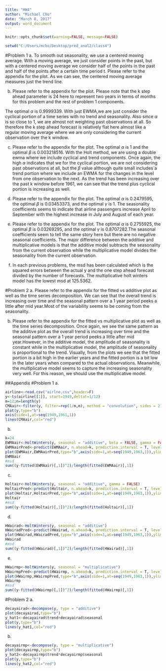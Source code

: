 ```yaml
---
title: "HW4"
author: "Michael Cho"
date: "March 8, 2017"
output: word_document
---
```


```r
knitr::opts_chunk$set(warning=FALSE, message=FALSE)
```

```r
setwd("C:/Users/mcho/Desktop/pred_anal2/class4")
```

#Problem 1
a.
To smooth out seasonality, we use a centered moving average. With a moving average, we just consider points in the past, but with a centered moving average we consider half of the points in the past and half of the points after a certain time period t. Please refer to the appendix for the plot. As we can see, the centered moving average measures just the trend line. 

b.
Please refer to the appendix for the plot. Please note that the k step ahead parameter is 24 here
to represent two years in terms of months for this problem and the rest of problem 1 components. 

The optimal $\alpha$ is 0.9999339. With just EWMA,we are just consider the cyclical portion of a time series with no trend and seasonality. Also since $\alpha$ is so close to 1, we are almost not weighting past observations at all. So therefore the k step ahead forecast is relatively flat here almost like a regular moving average where we are only considering the current observation
over the k window.

c.
Please refer to the appendix for the plot. The optimal $\alpha$ is 1 and the optimal $\beta$
is 0.003218516. With the Holt method, we are using a double ewma where we include cyclical and trend components. Once again, the high $\alpha$ indicates that we for the cyclical portion, we are not considering past observations at all, but the $\beta$ value although quite small includes
a trend portion where we include an EWMA for the changes in the level from one observation to the next. As the trend has been increasing over the past k window before 1961, we can see that
the trend plus cyclical portion is increasing as well.

d.
Please refer to the appendix for the plot. The optimal $\alpha$ is 0.2479595, the optimal $\beta$
is 0.03453373, and the optimal $\gamma$ is 1. The seasonality coefficients seems to indicate
that airline passengers increase April to September with the highest increase in July and August
of each year.

e.
Please refer to the appendix for the plot. The optimal $\alpha$ is 0.2755925, the optimal $\beta$
is 0.03269295, and the optimal $\gamma$ is 0.8707282.The seasonal coefficients seem to
tell the same story here but there are no negative seasonal coefficients. The major difference
between the additive and multiplicative models is that the additive model subtracts the seasonality from the current observation while the multiplicative model divides the seasonality from the current observation.

f.
In each previous problems, the msd has been calculated which is the squared errors between
the actual y and the one step ahead forecast divided by the number of forecasts. The multiplicative holt winters model has the lowest msd at 125.5362.

#Problem 2
a.
Please refer to the appendix for the fitted vs additive plot as well as the time series decomposition. We can see that the overall trend is increasing over time and the seasonal 
pattern over a 1 year period peeks a little after mid year.Most of the variability seems to be
coming from the seasonality.

b.
Please refer to the appendix for the fitted vs multiplicative plot as well as the time series decomposition. Once again, we see the same pattern as the additive plot as the overall trend is increasing over time and the seasonal pattern over a 1 year period peeks a little after mid year.However, in the additive model, the amplitude of seasonality is constant while in the multiplicative model, the amplitude of seasonality is proportional to the trend. Visually, from
the plots we see that the fitted portion is a bit high in the earlier years and the fitted portion is a bit low in the later years when compared to the actual observations. Meanwhile,
the multiplicative model seems to capture the increasing seasonality very well. For this reason, we should use the multiplicative model.

##Appendix
#Problem 1
a.
```r
airline<-read.csv("airlne.csv",header=F)
y<-ts(airline[[1]], start=1949,deltat=1/12)
m=12;n=length(y)  
CMAair<-filter(y, filter=rep(1/m,m), method = "convolution", sides = 2)
plot(y,type="b")
axis(side=1,at=seq(1949,1961,1))
lines(CMAair,col="red")
```

b.
```r
k=24
EWMAair<-HoltWinters(y, seasonal = "additive", beta = FALSE, gamma = FALSE) 
EWMAairPred<-predict(EWMAair, n.ahead=k, prediction.interval = T, level = 0.95)
plot(EWMAair,EWMAairPred,type="b",axis(side=1,at=seq(1949,1963,1)),ylim=c(0, 1000))
EWMAair
#msd
sum((y-fitted(EWMAair)[,1])^2)/length(fitted(EWMAair)[,1])
```

c.
```r
Holtair<-HoltWinters(y, seasonal = "additive", gamma = FALSE) 
HoltairPred<-predict(Holtair, n.ahead=k, prediction.interval = T, level = 0.95)
plot(Holtair,HoltairPred,type="b",axis(side=1,at=seq(1949,1963,1)),ylim=c(0, 1000))
Holtair
#msd
sum((y-fitted(Holtair)[,1])^2)/length(fitted(Holtair)[,1])
```

d.
```r
HWairad<-HoltWinters(y, seasonal = "additive") 
HWairadPred<-predict(HWairad, n.ahead=k, prediction.interval = T, level = 0.95)
plot(HWairad,HWairadPred,type="b",axis(side=1,at=seq(1949,1963,1)),ylim=c(0, 1000))
HWairad
#msd
sum((y-fitted(HWairad)[,1])^2)/length(fitted(HWairad)[,1])
```

e.
```r
HWairmp<-HoltWinters(y, seasonal = "multiplicative") 
HWairmpPred<-predict(HWairmp, n.ahead=k, prediction.interval = T, level = 0.95)
plot(HWairmp,HWairmpPred,type="b",axis(side=1,at=seq(1949,1963,1)),ylim=c(0, 1000))
HWairmp
#msd
sum((y-fitted(HWairmp)[,1])^2)/length(fitted(HWairmp)[,1])
```

#Problem 2
a.
```r
decayairad<-decompose(y, type = "additive") 
plot(decayairad,type="b")
y_hat1<-decayairad$trend+decayairad$seasonal
plot(y,type="b")
lines(y_hat1,col="red")
```

b.
```r
decayairmp<-decompose(y, type = "multiplicative") 
plot(decayairmp,type="b")
y_hat2<-decayairmp$trend*decayairmp$seasonal
plot(y,type="b")
lines(y_hat2,col="red")
```


